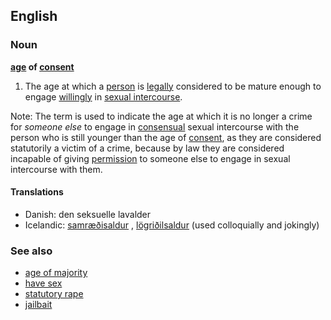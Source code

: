 ==English==

===Noun===
'''[[age]] of [[consent]]'''

# The age at which a [[person]] is [[legally]] considered to be mature enough to engage [[willingly]] in [[sexual intercourse]].
Note: The term is used to indicate the age at which it is no longer a crime for ''someone else'' to engage in [[consensual]] sexual intercourse with the person who is still younger than the age of [[consent]], as they are considered statutorily a victim of a crime, because by law they are considered incapable of giving [[permission]] to someone else to engage in sexual intercourse with them.

====Translations====
{{trans-top|an age at which one is legally mature enough to have sex}}
*Danish: den seksuelle lavalder
*Icelandic: [[samræðisaldur]] {{m}}, [[lögriðilsaldur]] {{m}} (used colloquially and jokingly)
{{trans-mid}}
{{trans-bottom}}

===See also===
* [[age of majority]]
* [[have sex]]
* [[statutory rape]]
* [[jailbait]]